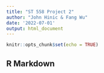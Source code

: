 ---
title: "ST 558 Project 2"
author: "John Hinic & Fang Wu"
date: '2022-07-01'
output: html_document
---

```{r setup, include=FALSE}
knitr::opts_chunk$set(echo = TRUE)
```

## R Markdown

